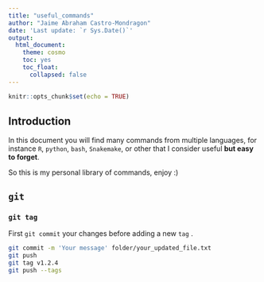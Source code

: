 ```yaml
---
title: "useful_commands"
author: "Jaime Abraham Castro-Mondragon"
date: 'Last update: `r Sys.Date()`'
output: 
  html_document:
    theme: cosmo
    toc: yes
    toc_float:
      collapsed: false
---
```


```r
knitr::opts_chunk$set(echo = TRUE)

```

## Introduction

In this document you will find many commands from multiple languages, for instance `R`, `python`, `bash`, `Snakemake`, or other that I consider useful **but easy to forget**.

So this is my personal library of commands, enjoy :)

\newpage
\newpage

## `git`

\newpage

### `git tag`

First `git commit` your changes before adding a new `tag` .

```bash
git commit -m 'Your message' folder/your_updated_file.txt
git push
git tag v1.2.4
git push --tags
```

